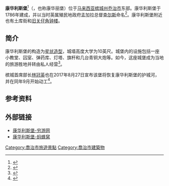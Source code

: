 {{NoteTA
|G1=PoliticiansUK
|G2=Country
}}
{{Infobox military installation|name=康华利斯堡|native_name={{Lang|ms|Kota Cornwallis}} {{font|size=70%|（[[马来语|马来语]]）}}<br />{{Lang|en|Fort Cornwallis}} {{font|size=70%|（[[英语|英语]]）}}<br />{{Lang|ta|கார்ன்வாலிசு கோட்டை}} {{font|size=70%|（[[淡米尔语|淡米尔语]]）}}|location=[[槟城州|槟城州]][[乔治市|乔治市]]|country={{MAS}}|image=Fort Cornwallis Penang Dec 2006 003.jpg|coordinates={{coord|5.420769|100.343964|display=title,inline}} <!----> {{designation list | embed=yes   | designation1=WHS   | designation1_partof=[[乔治市|乔治市]][[联合国教科文组织|联合国教科文组织]][[世界遗产|世界遗产]]核心区  | designation1_date = 2008 <small>（32次[[世界遗产委员会|会议]]）</small>   | designation1_type = 文化遗产   | designation1_criteria = ii, iii, iv   | designation1_number = 1223   | designation1_free1name = 地区   | designation1_free1value = [[亚洲和太平洋地区世界遗产列表|亚洲和太平洋地区]] }}|pushpin_map=central George Town, Penang|pushpin_map_caption=康华利斯堡在[[乔治市|乔治市]]的位置|pushpin_marksize=7|built={{Start date and age|1786|df=yes}}|builder=[[File:Flag_of_the_British_East_India_Company_(1801).svg|20px]] [[不列颠东印度公司|不列颠东印度公司]]|used=1786 – 1881|open_to_public=是|materials=[[砖|砖]]|site_area={{convert|38.8|m2|sqft|abbr=on}}|site_other=康华利斯堡灯塔<br />Seri Rambai大炮}}
{{Css Image Crop
 |Image = Penang_Museum_historical_painting_N164b.jpg
 |bSize = 300
 |cWidth = 250
 |cHeight = 160
 |oLeft = 20
 |oTop = 17
 |Location = right
 |Description = 1804年的康华利斯堡
 }}
'''康华利斯堡'''<ref >{{Cite web |url=http://www.malaysia.travel/zh-cn/cn/places/states-of-malaysia/penang/fort-cornwallis |title=马来西亚旅游局网站-康华利斯堡 |access-date=2017-03-13 |archive-date=2019-08-20 |archive-url=https://web.archive.org/web/20190820042817/http://www.malaysia.travel/zh-cn/cn/places/states-of-malaysia/penang/fort-cornwallis |dead-url=yes }}</ref>（{{lang-ms|''' Kota Cornwallis'''}}，也称康华丽堡）位于[[马来西亚|马来西亚]][[槟城州|槟城州]][[乔治市|乔治市]]东部。康华利斯堡于1786年建成，并以当时英属殖民地政府孟加拉总督[[第一代康沃利斯侯爵查尔斯·康沃利斯|查尔斯]]命名<ref>{{cite web|title=Fort Cornwallis|url=http://www.tourism.gov.my/en/my/web-page/places/states-of-malaysia/penang/fort-cornwallis?page=/1|work=Tourism Malaysia|accessdate=22 May 2014|deadurl=yes|archiveurl=https://web.archive.org/web/20140522123103/http://www.tourism.gov.my/en/my/web-page/places/states-of-malaysia/penang/fort-cornwallis?page=%2F1|archivedate=22 May 2014}}</ref>。康华利斯堡附近也有土库街和[[旧关仔角钟楼|旧关仔角钟楼]]。

==简介==
康华利斯堡的构造为[[星形要塞|星状造型]]，城墙高度大学为10英尺。城堡内的设施包括一座小教堂、囚室、弹药库、灯塔、旗杆和几台青铜大炮等。如今，这座城堡成为当地的旅游胜地并转由私人经营<ref>{{cite news|url=http://www.sinchew.com.my/node/996210|title=曹观友：从傍晚6时闹到10时．康华丽堡11日庆228周年|date=2014-08-08|publisher=[[星洲网|星洲网]]}}</ref>。

槟城首席部长[[林冠英|林冠英]]也在2017年8月27日宣布该堡将恢复康华利斯堡的护城河，并在同年9月开始动工<ref>{{cite news|url=http://www.sinchew.com.my/node/1676605/|title=恢复康华丽堡护城河．9月动工|date=2017-08-27|publisher=[[星洲网|星洲网]]|accessdate=2017-11-29|archive-date=2017-12-06|archive-url=https://web.archive.org/web/20171206143522/http://www.sinchew.com.my/node/1676605|dead-url=no}}</ref>。

== 参考资料 ==
{{Portal box|马来西亚}}
{{Reflist}}

==外部链接==
* [http://place.qyer.com/poi/V2wJZFFgBzVTYA/ 康华利斯堡-穷游网] {{Wayback|url=http://place.qyer.com/poi/V2wJZFFgBzVTYA/ |date=20191129131723 }}
* [https://www.mafengwo.cn/poi/6018009.html 康华利斯堡-蚂蜂窝] {{Wayback|url=https://www.mafengwo.cn/poi/6018009.html |date=20200804064237 }}

{{模板:马来西亚历史遗迹}}

[[Category:喬治市旅遊景點|Category:喬治市旅遊景點]]
[[Category:喬治市建築物|Category:喬治市建築物]]